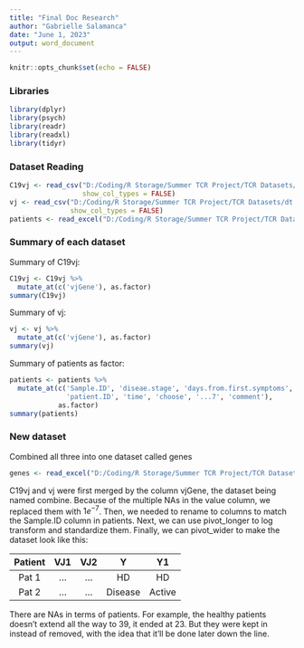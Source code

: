 ```yaml
---
title: "Final Doc Research"
author: "Gabrielle Salamanca"
date: "June 1, 2023"
output: word_document
---
```


```r
knitr::opts_chunk$set(echo = FALSE)
```

### Libraries 

```r
library(dplyr)
library(psych)
library(readr)
library(readxl)
library(tidyr)
```

### Dataset Reading

```r
C19vj <- read_csv("D:/Coding/R Storage/Summer TCR Project/TCR Datasets/dt.COVID_TCR.vjGene.p.csv",
                  show_col_types = FALSE)
vj <- read_csv("D:/Coding/R Storage/Summer TCR Project/TCR Datasets/dt.HD_TCR.vjGene.p.csv",
               show_col_types = FALSE)
patients <- read_excel("D:/Coding/R Storage/Summer TCR Project/TCR Datasets/dt.info_edited.xlsx")
```

### Summary of each dataset

Summary of C19vj:

```r
C19vj <- C19vj %>% 
  mutate_at(c('vjGene'), as.factor)
summary(C19vj)
```

Summary of vj:

```r
vj <- vj %>% 
  mutate_at(c('vjGene'), as.factor)
summary(vj)
```

Summary of patients as factor:

```r
patients <- patients %>% 
  mutate_at(c('Sample.ID', 'diseae.stage', 'days.from.first.symptoms', 
              'patient.ID', 'time', 'choose', '...7', 'comment'), 
            as.factor)
summary(patients)
```

### New dataset

Combined all three into one dataset called genes

```r
genes <- read_excel("D:/Coding/R Storage/Summer TCR Project/TCR Datasets/fullgenes.xlsx")
```

C19vj and vj were first merged by the column vjGene, the dataset being named combine. Because of the multiple NAs in the value column, we replaced them with $1e^{-7}$. Then, we needed to rename to columns to match the Sample.ID column in patients. Next, we can use pivot_longer to log transform and standardize them. Finally, we can pivot_wider to make the dataset look like this:

| Patient | VJ1 | VJ2 |    Y    |   Y1   |
|:-------:|:---:|:---:|:-------:|:------:|
|  Pat 1  | ... | ... |    HD   |   HD   |
|  Pat 2  | ... | ... | Disease | Active |

There are NAs in terms of patients. For example, the healthy patients doesn't extend all the way to 39, it ended at 23. But they were kept in instead of removed, with the idea that it'll be done later down the line.

```r
```
